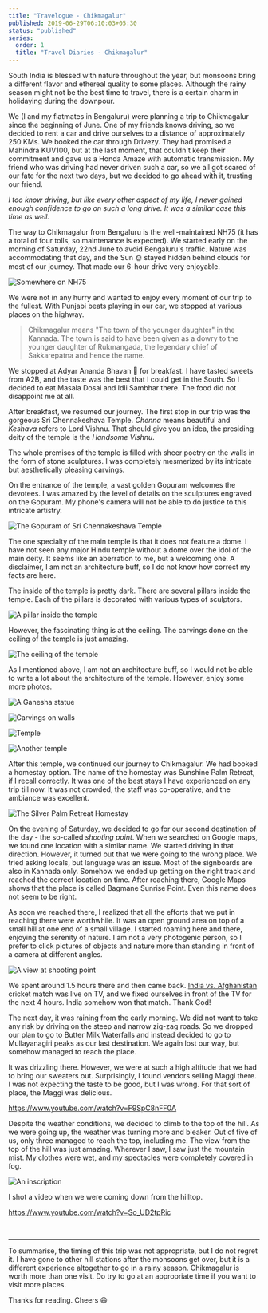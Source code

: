 ```yaml
---
title: "Travelogue - Chikmagalur"
published: 2019-06-29T06:10:03+05:30
status: "published"
series:
  order: 1
  title: "Travel Diaries - Chikmagalur"
---
```


South India is blessed with nature throughout the year, but monsoons bring a
different flavor and ethereal quality to some places. Although the rainy season
might not be the best time to travel, there is a certain charm in holidaying
during the downpour.

We (I and my flatmates in Bengaluru) were planning a trip to Chikmagalur since
the beginning of June. One of my friends knows driving, so we decided to rent a
car and drive ourselves to a distance of approximately 250 KMs. We booked the
car through Drivezy. They had promised a Mahindra KUV100, but at the last
moment, that couldn't keep their commitment and gave us a Honda Amaze with
automatic transmission. My friend who was driving had never driven such a car,
so we all got scared of our fate for the next two days, but we decided to go
ahead with it, trusting our friend.

_I too know driving, but like every other aspect of my life, I never gained
enough confidence to go on such a long drive. It was a similar case this time as
well._

The way to Chikmagalur from Bengaluru is the well-maintained NH75 (it has a
total of four tolls, so maintenance is expected). We started early on the
morning of Saturday, 22nd June to avoid Bengaluru's traffic. Nature was
accommodating that day, and the Sun 🌞 stayed hidden behind clouds for most of
our journey. That made our 6-hour drive very enjoyable.

![Somewhere on NH75](/images/posts/travelogue-chikmagalur/bdiyaFI.jpg "Somewhere on NH75")

We were not in any hurry and wanted to enjoy every moment of our trip to the
fullest. With Punjabi beats playing in our car, we stopped at various places on
the highway.

> Chikmagalur means "The town of the younger daughter" in the Kannada. The town
> is said to have been given as a dowry to the younger daughter of Rukmangada,
> the legendary chief of Sakkarepatna and hence the name.

We stopped at Adyar Ananda Bhavan 🏨 for breakfast. I have tasted sweets from
A2B, and the taste was the best that I could get in the South. So I decided to
eat Masala Dosai and Idli Sambhar there. The food did not disappoint me at all.

After breakfast, we resumed our journey. The first stop in our trip was the
gorgeous Sri Chennakeshava Temple. _Chenna_ means beautiful and _Keshava_ refers
to Lord Vishnu. That should give you an idea, the presiding deity of the temple
is the _Handsome Vishnu_.

The whole premises of the temple is filled with sheer poetry on the walls in the
form of stone sculptures. I was completely mesmerized by its intricate but
aesthetically pleasing carvings.

On the entrance of the temple, a vast golden Gopuram welcomes the devotees. I
was amazed by the level of details on the sculptures engraved on the Gopuram. My
phone's camera will not be able to do justice to this intricate artistry.

![The Gopuram of Sri Chennakeshava Temple](/images/posts/travelogue-chikmagalur/V6AAfuv.jpg "The Gopuram of Sri Chennakeshava Temple")

The one specialty of the main temple is that it does not feature a dome. I have
not seen any major Hindu temple without a dome over the idol of the main deity.
It seems like an aberration to me, but a welcoming one. A disclaimer, I am not
an architecture buff, so I do not know how correct my facts are here.

The inside of the temple is pretty dark. There are several pillars inside the
temple. Each of the pillars is decorated with various types of sculptors.

![A pillar inside the temple](/images/posts/travelogue-chikmagalur/jhqoSTE.jpg "A pillar inside the temple")

However, the fascinating thing is at the ceiling. The carvings done on the
ceiling of the temple is just amazing.

![The ceiling of the temple](/images/posts/travelogue-chikmagalur/074g3uO.jpg "The ceiling of the temple")

As I mentioned above, I am not an architecture buff, so I would not be able to
write a lot about the architecture of the temple. However, enjoy some more
photos.

![A Ganesha statue](/images/posts/travelogue-chikmagalur/KknscQQ.jpg "A Ganesha statue")

![Carvings on walls](/images/posts/travelogue-chikmagalur/jb3McxQ.jpg "Carvings on walls")

![Temple](/images/posts/travelogue-chikmagalur/WQGjwur.jpg "Temple")

![Another temple](/images/posts/travelogue-chikmagalur/jUYDuQd.jpg "Another temple")

After this temple, we continued our journey to Chikmagalur. We had booked a
homestay option. The name of the homestay was Sunshine Palm Retreat, if I recall
correctly. It was one of the best stays I have experienced on any trip till now.
It was not crowded, the staff was co-operative, and the ambiance was excellent.

![The Silver Palm Retreat Homestay](/images/posts/travelogue-chikmagalur/JUTwVEN.jpg "The Silver Palm Retreat Homestay")

On the evening of Saturday, we decided to go for our second destination of the
day - the so-called _shooting point_. When we searched on Google maps, we found
one location with a similar name. We started driving in that direction. However,
it turned out that we were going to the wrong place. We tried asking locals, but
language was an issue. Most of the signboards are also in Kannada only. Somehow
we ended up getting on the right track and reached the correct location on time.
After reaching there, Google Maps shows that the place is called Bagmane Sunrise
Point. Even this name does not seem to be right.

As soon we reached there, I realized that all the efforts that we put in
reaching there were worthwhile. It was an open ground area on top of a small
hill at one end of a small village. I started roaming here and there, enjoying
the serenity of nature. I am not a very photogenic person, so I prefer to click
pictures of objects and nature more than standing in front of a camera at
different angles.

![A view at shooting point](/images/posts/travelogue-chikmagalur/c84g6tX.jpg "A view at shooting point")

We spent around 1.5 hours there and then came back.
[India vs. Afghanistan](https://www.cricbuzz.com/live-cricket-scorecard/20264/ind-vs-afg-match-28-icc-cricket-world-cup-2019)
cricket match was live on TV, and we fixed ourselves in front of the TV for the
next 4 hours. India somehow won that match. Thank God!

The next day, it was raining from the early morning. We did not want to take any
risk by driving on the steep and narrow zig-zag roads. So we dropped our plan to
go to Butter Milk Waterfalls and instead decided to go to Mullayanagiri peaks as
our last destination. We again lost our way, but somehow managed to reach the
place.

It was drizzling there. However, we were at such a high altitude that we had to
bring our sweaters out. Surprisingly, I found vendors selling Maggi there. I was
not expecting the taste to be good, but I was wrong. For that sort of place, the
Maggi was delicious.

https://www.youtube.com/watch?v=F9SpC8nFF0A

Despite the weather conditions, we decided to climb to the top of the hill. As
we were going up, the weather was turning more and bleaker. Out of five of us,
only three managed to reach the top, including me. The view from the top of the
hill was just amazing. Wherever I saw, I saw just the mountain mist. My clothes
were wet, and my spectacles were completely covered in fog.

![An inscription](/images/posts/travelogue-chikmagalur/WSP3EE6.jpg "An inscription")

I shot a video when we were coming down from the hilltop.

https://www.youtube.com/watch?v=So_UD2tpRic

<br />

---

To summarise, the timing of this trip was not appropriate, but I do not regret
it. I have gone to other hill stations after the monsoons get over, but it is a
different experience altogether to go in a rainy season. Chikmagalur is worth
more than one visit. Do try to go at an appropriate time if you want to visit
more places.

Thanks for reading. Cheers 😄
